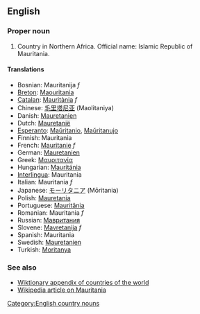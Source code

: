 ==English==

===Proper noun===
# Country in Northern Africa.  Official name: Islamic Republic of Mauritania.
<!-- encyclopedic: see Wikipedia for this
# Name of an ocean liner built in the 20th [[century]].
-->

====Translations====
*Bosnian: Mauritanija ''f''
*[[Breton]]: [[Maouritania]]
*[[Catalan]]: [[Mauritània]] ''f''
*Chinese: [[毛里塔尼亚]] (Maolitaniya)
*Danish: [[Mauretanien]]
*Dutch: [[Mauretanië]]
*[[Esperanto]]: [[Maŭritanio]], [[Maŭritanujo]]
*Finnish: Mauritania
*French: [[Mauritanie]] ''f''
*German: [[Mauretanien]]
*Greek: [[Μαυριτανία]]
*Hungarian: [[Mauritánia]]
*[[Interlingua]]: Mauritania
*Italian: Mauritania ''f''
*Japanese: [[モーリタニア]] (Mōritania)
*Polish: [[Mauretania]]
*Portuguese: [[Mauritânia]]
*Romanian: Mauritania ''f''
*Russian: [[Мавритания]]
*Slovene: [[Mavretanija]] ''f''
*Spanish: Mauritania
*Swedish: [[Mauretanien]]
*Turkish: [[Moritanya]]

===See also===
*[[Wiktionary_Appendix:Countries of the world|Wiktionary appendix of countries of the world]]
*[[w:Mauritania|Wikipedia article on Mauritania]]
[[Category:English country nouns]]